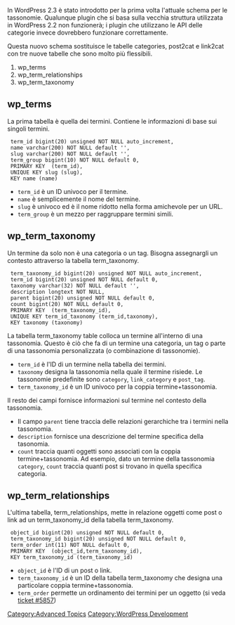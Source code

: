 {{Languages|
{{en|WordPress_Taxonomy}}
{{it|Tassonomia_in_WordPress}}
}}

In WordPress 2.3 è stato introdotto per la prima volta l'attuale schema per le tassonomie. Qualunque plugin che si basa sulla vecchia struttura utilizzata in WordPress 2.2 non funzionerà; i plugin che utilizzano le API delle categorie invece dovrebbero funzionare correttamente.

Questa nuovo schema sostituisce le tabelle categories, post2cat e link2cat con tre nuove tabelle che sono molto più flessibili.
# wp_terms
# wp_term_relationships
# wp_term_taxonomy

== wp_terms ==
La prima tabella è quella dei termini. Contiene le informazioni di base sui singoli termini.

<pre> term_id bigint(20) unsigned NOT NULL auto_increment,
 name varchar(200) NOT NULL default '',
 slug varchar(200) NOT NULL default '',
 term_group bigint(10) NOT NULL default 0,
 PRIMARY KEY  (term_id),
 UNIQUE KEY slug (slug),
 KEY name (name)</pre>

* <code>term_id</code> è un ID univoco per il termine.
* <code>name</code> è semplicemente il nome del termine.
* <code>slug</code> è univoco ed è il nome ridotto nella forma amichevole per un URL.
* <code>term_group</code> è un mezzo per raggruppare termini simili.

== wp_term_taxonomy ==
Un termine da solo non è una categoria o un tag. Bisogna assegnargli un contesto attraverso la tabella term_taxonomy.

<pre> term_taxonomy_id bigint(20) unsigned NOT NULL auto_increment,
 term_id bigint(20) unsigned NOT NULL default 0,
 taxonomy varchar(32) NOT NULL default '',
 description longtext NOT NULL,
 parent bigint(20) unsigned NOT NULL default 0,
 count bigint(20) NOT NULL default 0,
 PRIMARY KEY  (term_taxonomy_id),
 UNIQUE KEY term_id_taxonomy (term_id,taxonomy),
 KEY taxonomy (taxonomy)</pre>

La tabella term_taxonomy table colloca un termine all'interno di una tassonomia. Questo è ciò che fa di un termine una categoria, un tag o parte di una tassonomia personalizzata (o combinazione di tassonomie).

* <code>term_id</code> è l'ID di un termine nella tabella dei termini.
* <code>taxonomy</code> designa la tassonomia nella quale il termine risiede. Le tassonomie predefinite sono <code>category</code>, <code>link_category</code> e <code>post_tag</code>. 
* <code>term_taxonomy_id</code> è un ID univoco per la coppia termine+tassonomia.

Il resto dei campi fornisce informazioni sul termine nel contesto della tassonomia.

* Il campo <code>parent</code> tiene traccia delle relazioni gerarchiche tra i termini nella tassonomia.
* <code>description</code> fornisce una descrizione del termine specifica della tasonomia.
* <code>count</code> traccia quanti oggetti sono associati con la coppia termine+tassonomia. Ad esempio, dato un termine della tassonomia <code>category</code>, <code>count</code> traccia quanti post si trovano in quella specifica categoria.

== wp_term_relationships ==
L'ultima tabella, term_relationships, mette in relazione oggetti come post o link ad un term_taxonomy_id della tabella term_taxonomy.

<pre> object_id bigint(20) unsigned NOT NULL default 0,
 term_taxonomy_id bigint(20) unsigned NOT NULL default 0,
 term_order int(11) NOT NULL default 0,
 PRIMARY KEY  (object_id,term_taxonomy_id),
 KEY term_taxonomy_id (term_taxonomy_id)</pre>

* <code>object_id</code> è l'ID di un post o link. 
* <code>term_taxonomy_id</code> è un ID della tabella term_taxonomy che designa una particolare coppia termine+tassonomia.
* <code>term_order</code> permette un ordinamento dei termini per un oggetto (si veda [http://core.trac.wordpress.org/ticket/5857 ticket #5857])

[[Category:Advanced Topics]]
[[Category:WordPress Development]]